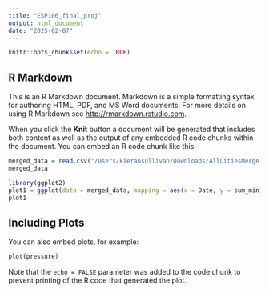 ```yaml
---
title: "ESP106_final_proj"
output: html_document
date: "2025-02-07"
---
```


```r
knitr::opts_chunk$set(echo = TRUE)
```

## R Markdown

This is an R Markdown document. Markdown is a simple formatting syntax for authoring HTML, PDF, and MS Word documents. For more details on using R Markdown see <http://rmarkdown.rstudio.com>.

When you click the **Knit** button a document will be generated that includes both content as well as the output of any embedded R code chunks within the document. You can embed an R code chunk like this:

```r
merged_data = read.csv("/Users/kieransullivan/Downloads/AllCitiesMerge.csv")
merged_data

```

```r
library(ggplot2)
plot1 = ggplot(data = merged_data, mapping = aes(x = Date, y = sum_min)) + geom_point()
plot1
```

## Including Plots

You can also embed plots, for example:

```r
plot(pressure)
```

Note that the `echo = FALSE` parameter was added to the code chunk to prevent printing of the R code that generated the plot.
